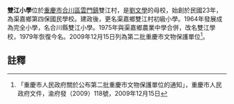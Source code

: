{{msg:重慶市文物保護單位
|名稱 = [[劉文學烈士墓及塑像|劉文學烈士墓及塑像]]（[[劉文學犧牲處|劉文學犧牲處]]、雙江小學、[[劉文學舊居|舊居]]）
|編號 = 185
|圖片 = 
|級別 = 6
|分類 = 
|時代 = 1960年
|地點 = [[合川區|合川區]][[雲門鎮|雲門鎮]]雙江村英雄堡
|坐標 = 
|登錄 = 2009年12月15日
}}
'''雙江小學'''位於[[重慶市|重慶市]][[合川區|合川區]][[雲門鎮|雲門鎮]]雙江村，是[[劉文學|劉文學]]的母校，始創於民國23年，為渠嘉鄉第四保國民學校。建政後，更名渠嘉鄉雙江村初級小學。1964年發展成為完全小學，名合川縣雙江小學。1975年與渠嘉鄉農業中學合併，改名雙江學校，1979年恢復今名。2009年12月15日列為第二批重慶市文物保護單位<ref>「重慶市人民政府關於公布第二批重慶市文物保護單位的通知」，重慶市人民政府文件，渝府發（2009）118號，2009年12月15日</ref>。
== 註釋 ==
{{reflist}}
{{文物保護單位小作品}}